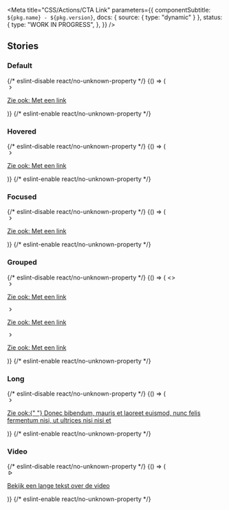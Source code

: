 

<Meta
  title="CSS/Actions/CTA Link"
  parameters={{
    componentSubtitle: `${pkg.name} - ${pkg.version}`,
    docs: { source: { type: "dynamic" } },
    status: {
      type: "WORK IN PROGRESS",
    },
  }}
/>

<Description markdown={readme} />

## Stories

### Default

<Canvas>
  {/* eslint-disable react/no-unknown-property */}
  <Story name="Default">
    {() => (
      <a class="denhaag-cta-link" href="#example-url" rel="nofollow noopener">
        <div class="denhaag-cta-link__dot">
          <svg
            class="denhaag-icon"
            width="1em"
            height="1em"
            viewBox="0 0 24 24"
            fill="none"
            xmlns="http://www.w3.org/2000/svg"
            aria-hidden="true"
          >
            <path
              d="M9.29289 18.7071C8.90237 18.3166 8.90237 17.6834 9.29289 17.2929L14.5858 12L9.29289 6.70711C8.90237 6.31658 8.90237 5.68342 9.29289 5.29289C9.68342 4.90237 10.3166 4.90237 10.7071 5.29289L16.7071 11.2929C17.0976 11.6834 17.0976 12.3166 16.7071 12.7071L10.7071 18.7071C10.3166 19.0976 9.68342 19.0976 9.29289 18.7071Z"
              fill="currentColor"
            />
          </svg>
        </div>
        <p class="denhaag-cta-link__excerpt">
          Zie ook: <span class="denhaag-cta-link__highlight">Met een link</span>
        </p>
      </a>
    )}
  </Story>
  {/* eslint-enable react/no-unknown-property */}
</Canvas>

### Hovered

<Canvas>
  {/* eslint-disable react/no-unknown-property */}
  <Story name="Hovered">
    {() => (
      <a class="denhaag-cta-link denhaag-cta-link--hover" href="#example-url" rel="nofollow noopener">
        <div class="denhaag-cta-link__dot">
          <svg
            class="denhaag-icon"
            width="1em"
            height="1em"
            viewBox="0 0 24 24"
            fill="none"
            xmlns="http://www.w3.org/2000/svg"
            aria-hidden="true"
          >
            <path
              d="M9.29289 18.7071C8.90237 18.3166 8.90237 17.6834 9.29289 17.2929L14.5858 12L9.29289 6.70711C8.90237 6.31658 8.90237 5.68342 9.29289 5.29289C9.68342 4.90237 10.3166 4.90237 10.7071 5.29289L16.7071 11.2929C17.0976 11.6834 17.0976 12.3166 16.7071 12.7071L10.7071 18.7071C10.3166 19.0976 9.68342 19.0976 9.29289 18.7071Z"
              fill="currentColor"
            />
          </svg>
        </div>
        <p class="denhaag-cta-link__excerpt">
          Zie ook: <span class="denhaag-cta-link__highlight">Met een link</span>
        </p>
      </a>
    )}
  </Story>
  {/* eslint-enable react/no-unknown-property */}
</Canvas>

### Focused

<Canvas>
  {/* eslint-disable react/no-unknown-property */}
  <Story name="Focused">
    {() => (
      <a class="denhaag-cta-link denhaag-cta-link--focus" href="#example-url" rel="nofollow noopener">
        <div class="denhaag-cta-link__dot">
          <svg
            class="denhaag-icon"
            width="1em"
            height="1em"
            viewBox="0 0 24 24"
            fill="none"
            xmlns="http://www.w3.org/2000/svg"
            aria-hidden="true"
          >
            <path
              d="M9.29289 18.7071C8.90237 18.3166 8.90237 17.6834 9.29289 17.2929L14.5858 12L9.29289 6.70711C8.90237 6.31658 8.90237 5.68342 9.29289 5.29289C9.68342 4.90237 10.3166 4.90237 10.7071 5.29289L16.7071 11.2929C17.0976 11.6834 17.0976 12.3166 16.7071 12.7071L10.7071 18.7071C10.3166 19.0976 9.68342 19.0976 9.29289 18.7071Z"
              fill="currentColor"
            />
          </svg>
        </div>
        <p class="denhaag-cta-link__excerpt">
          Zie ook: <span class="denhaag-cta-link__highlight">Met een link</span>
        </p>
      </a>
    )}
  </Story>
  {/* eslint-enable react/no-unknown-property */}
</Canvas>

### Grouped

<Canvas>
  {/* eslint-disable react/no-unknown-property */}
  <Story name="Grouped">
    {() => (
      <>
        <a class="denhaag-cta-link" href="#example-url" rel="nofollow noopener">
          <div class="denhaag-cta-link__dot">
            <svg
              class="denhaag-icon"
              width="1em"
              height="1em"
              viewBox="0 0 24 24"
              fill="none"
              xmlns="http://www.w3.org/2000/svg"
              aria-hidden="true"
            >
              <path
                d="M9.29289 18.7071C8.90237 18.3166 8.90237 17.6834 9.29289 17.2929L14.5858 12L9.29289 6.70711C8.90237 6.31658 8.90237 5.68342 9.29289 5.29289C9.68342 4.90237 10.3166 4.90237 10.7071 5.29289L16.7071 11.2929C17.0976 11.6834 17.0976 12.3166 16.7071 12.7071L10.7071 18.7071C10.3166 19.0976 9.68342 19.0976 9.29289 18.7071Z"
                fill="currentColor"
              />
            </svg>
          </div>
          <p class="denhaag-cta-link__excerpt">
            Zie ook: <span class="denhaag-cta-link__highlight">Met een link</span>
          </p>
        </a>
        <a class="denhaag-cta-link" href="#example-url" rel="nofollow noopener">
          <div class="denhaag-cta-link__dot">
            <svg
              class="denhaag-icon"
              width="1em"
              height="1em"
              viewBox="0 0 24 24"
              fill="none"
              xmlns="http://www.w3.org/2000/svg"
              aria-hidden="true"
            >
              <path
                d="M9.29289 18.7071C8.90237 18.3166 8.90237 17.6834 9.29289 17.2929L14.5858 12L9.29289 6.70711C8.90237 6.31658 8.90237 5.68342 9.29289 5.29289C9.68342 4.90237 10.3166 4.90237 10.7071 5.29289L16.7071 11.2929C17.0976 11.6834 17.0976 12.3166 16.7071 12.7071L10.7071 18.7071C10.3166 19.0976 9.68342 19.0976 9.29289 18.7071Z"
                fill="currentColor"
              />
            </svg>
          </div>
          <p class="denhaag-cta-link__excerpt">
            Zie ook: <span class="denhaag-cta-link__highlight">Met een link</span>
          </p>
        </a>
        <a class="denhaag-cta-link" href="#example-url" rel="nofollow noopener">
          <div class="denhaag-cta-link__dot">
            <svg
              class="denhaag-icon"
              width="1em"
              height="1em"
              viewBox="0 0 24 24"
              fill="none"
              xmlns="http://www.w3.org/2000/svg"
              aria-hidden="true"
            >
              <path
                d="M9.29289 18.7071C8.90237 18.3166 8.90237 17.6834 9.29289 17.2929L14.5858 12L9.29289 6.70711C8.90237 6.31658 8.90237 5.68342 9.29289 5.29289C9.68342 4.90237 10.3166 4.90237 10.7071 5.29289L16.7071 11.2929C17.0976 11.6834 17.0976 12.3166 16.7071 12.7071L10.7071 18.7071C10.3166 19.0976 9.68342 19.0976 9.29289 18.7071Z"
                fill="currentColor"
              />
            </svg>
          </div>
          <p class="denhaag-cta-link__excerpt">
            Zie ook: <span class="denhaag-cta-link__highlight">Met een link</span>
          </p>
        </a>
      </>
    )}
  </Story>
  {/* eslint-enable react/no-unknown-property */}
</Canvas>

### Long

<Canvas>
  {/* eslint-disable react/no-unknown-property */}
  <Story name="Long">
    {() => (
      <a class="denhaag-cta-link" href="#example-url" rel="nofollow noopener">
        <div class="denhaag-cta-link__dot">
          <svg
            class="denhaag-icon"
            width="1em"
            height="1em"
            viewBox="0 0 24 24"
            fill="none"
            xmlns="http://www.w3.org/2000/svg"
            aria-hidden="true"
          >
            <path
              d="M9.29289 18.7071C8.90237 18.3166 8.90237 17.6834 9.29289 17.2929L14.5858 12L9.29289 6.70711C8.90237 6.31658 8.90237 5.68342 9.29289 5.29289C9.68342 4.90237 10.3166 4.90237 10.7071 5.29289L16.7071 11.2929C17.0976 11.6834 17.0976 12.3166 16.7071 12.7071L10.7071 18.7071C10.3166 19.0976 9.68342 19.0976 9.29289 18.7071Z"
              fill="currentColor"
            />
          </svg>
        </div>
        <p class="denhaag-cta-link__excerpt">
          Zie ook:{" "}
          <span class="denhaag-cta-link__highlight">
            Donec bibendum, mauris et laoreet euismod, nunc felis fermentum nisi, ut ultrices nisi nisi et
          </span>
        </p>
      </a>
    )}
  </Story>
  {/* eslint-enable react/no-unknown-property */}
</Canvas>

### Video

<Canvas>
  {/* eslint-disable react/no-unknown-property */}
  <Story name="Video">
    {() => (
      <a class="denhaag-cta-link" href="#example-url" rel="nofollow noopener">
        <div class="denhaag-cta-link__dot">
          <svg
            class="denhaag-icon"
            width="1em"
            height="1em"
            viewBox="0 0 24 24"
            fill="none"
            xmlns="http://www.w3.org/2000/svg"
            aria-hidden="true"
          >
            <path
              d="M6 6.74129C6 5.19771 7.67443 4.23597 9.00774 5.01374L18.0231 10.2727C19.3461 11.0445 19.3461 12.9561 18.0231 13.7278L9.00774 18.9868C7.67443 19.7645 6 18.8028 6 17.2592V6.74129ZM17.0154 12.0003L8 6.74129V17.2592L17.0154 12.0003Z"
              fill="currentColor"
            />
          </svg>
        </div>
        <p class="denhaag-cta-link__excerpt">
          <span class="denhaag-cta-link__highlight">Bekijk</span> een lange tekst over de video
        </p>
      </a>
    )}
  </Story>
  {/* eslint-enable react/no-unknown-property */}
</Canvas>
